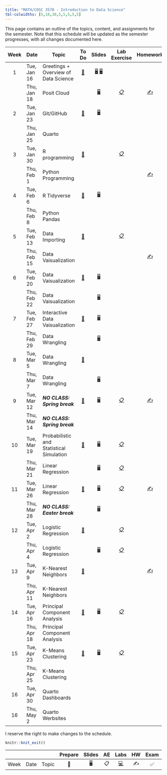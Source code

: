 ```yaml
---
title: "MATH/COSC 3570 - Introduction to Data Science"
tbl-colwidths: [5,10,30,5,5,5,5,5]
---
```


This page contains an outline of the topics, content, and assignments for the semester. Note that this schedule will be updated as the semester progresses, with all changes documented here.

::: column-screen-inset-right
| Week | Date        | Topic                                    |                                 To Do                                  |                                                                           Slides                                                                            |                    Lab Exercise                     |            Homework             | Project |
|:-------:|---------|---------|:-------:|:-------:|:-------:|:-------:|:-------:|
|  1   | Tue, Jan 16 | Greetings + Overview of Data Science     | [📖](/weeks/week-1.html#prepare "Week 1"){aria-label="Week 1 summary"} | [🖥️](/slides/01-syllabus.html "01-syllabus"){aria-label="01-syllabus slides"} [🖥️](/slides/02-overview.html "02-overview"){aria-label="02-overview slides"} |                                                     |                                 |         |
|      | Thu, Jan 18 | Posit Cloud                              |                                                                        |                                   [🖥️](/slides/03-prob-stat.html "03-prob-stat slides"){aria-label="03-prob-stat slides"}                                   |   [📋](exercise/ex-1-overview.html "Exercise 1")    | [✍️](hw/hw-1.html "Homework 1") |         |
|  2   | Tue, Jan 23 | Git/GitHub                               |                   [📖](/weeks/week-2.html "Week 2")                    |                                            [🖥️](/slides/04-slr.html "04-slr slides"){aria-label="Lab 1 slides"}                                             |                                                     |                                 |         |
|      | Thu, Jan 25 | Quarto                                   |                                                                        |                                                                                                                                                             |                                                     |                                 |         |
|  3   | Tue, Jan 30 | R programming                            |                   [📖](/weeks/week-3.html "Week 3")                    |                                                                                                                                                             |      [📋](exercise/ex-2-slr.html "Exercise 2")      |                                 |         |
|      | Thu, Feb 1  | Python Programming                       |                                                                        |                                                                                                                                                             |                                                     | [✍️](hw/hw-2.html "Homework 2") |         |
|  4   | Tue, Feb 6  | R Tidyverse                              |                   [📖](/weeks/week-4.html "Week 4")                    |                                                          [🖥️](slides/05-mlr.html "05-mlr slides")                                                           |                                                     |                                 |         |
|      | Thu, Feb 8  | Python Pandas                            |                                                                        |                                                                                                                                                             |                                                     |                                 |         |
|  5   | Tue, Feb 13 | Data Importing                           |                   [📖](/weeks/week-5.html "Week 5")                    |                                                                                                                                                             |      [📋](exercise/ex-3-mlr.html "Exercise 3")      |                                 |         |
|      | Thu, Feb 15 | Data Vaisualization                      |                                                                        |                                                                                                                                                             |                                                     | [✍️](hw/hw-3.html "Homework 3") |         |
|  6   | Tue, Feb 20 | Data Vaisualization                      |                   [📖](/weeks/week-6.html "Week 6")                    |                                                          [🖥️](slides/06-mat.html "06-mat slides")                                                           |                                                     |                                 |         |
|      | Thu, Feb 22 | Data Vaisualization                      |                                                                        |                                                      [🖥️](slides/06-mlr-mat.html "06-mlr-mat slides")                                                       |                                                     |                                 |         |
|  7   | Tue, Feb 27 | Interactive Data Vaisualization          |                   [📖](/weeks/week-7.html "Week 7")                    |                                                 [🖥️](slides/07-diag-unusual.html "07-diag-unusual slides")                                                  |                                                     |                                 |         |
|      | Thu, Feb 29 | Data Wrangling                           |                                                                        |                                               [🖥️](slides/08-diag-normality.html "08-diag-normality slides")                                                |                                                     |                                 |         |
|  8   | Tue, Mar 5  | Data Wrangling                           |                   [📖](/weeks/week-8.html "Week 8")                    |                                                                                                                                                             |                                                     |                                 |         |
|      | Thu, Mar 7  | Data Wrangling                           |                                                                        |                                               [🖥️](slides/09-diag-const-var.html "09-diag-const-var slides")                                                |                                                     |                                 |         |
|  9   | Tue, Mar 12 | ***NO CLASS: Spring break***             |                   [📖](/weeks/week-9.html "Week 9")                    |                                               [🖥️](slides/10-diag-linearity.html "10-diag-linearity slides")                                                |  [📋](exercise/ex-4-diagnostics.html "Exercise 4")  | [✍️](hw/hw-4.html "Homework 4") |         |
|      | Thu, Mar 14 | ***NO CLASS: Spring break***             |                                                                        |                                                                                                                                                             |                                                     |                                 |         |
|  10  | Tue, Mar 19 | Probabilistic and Statistical Simulation |                  [📖](/weeks/week-10.html "Week 10")                   |                                                    [🖥️](slides/11-bootstrap.html "11-bootstrap slides")                                                     | [📋](exercise/ex-5-bootstrapping.html "Exercise 5") |                                 |         |
|      | Thu, Mar 21 | Linear Regression                        |                                                                        |                                                     [🖥️](slides/11-poly-reg.html "11-poly-reg slides")                                                      |     [📋](exercise/ex-6-poly.html "Exercise 6")      |                                 |         |
|  11  | Tue, Mar 26 | Linear Regression                        |                  [📖](/weeks/week-11.html "Week 11")                   |                                                  [🖥️](slides/12-nonpara-reg.html "12-nonpara-reg slides")                                                   |    [📋](exercise/ex-7-nonpar.html "Exercise 7")     | [✍️](hw/hw-5.html "Homework 5") |         |
|      | Thu, Mar 28 | ***NO CLASS: Easter break***             |                                                                        |                                                      [🖥️](slides/13-cat-var.html "13-cat-var slides")                                                       |                                                     |                                 |         |
|  12  | Tue, Apr 2  | Logistic Regression                      |                  [📖](/weeks/week-12.html "Week 12")                   |                                                                                                                                                             |      [📋](exercise/ex-8-cat.html "Exercise 8")      |                                 |         |
|      | Thu, Apr 4  | Logistic Regression                      |                                                                        |                                                 [🖥️](slides/14-collinearity.html "14-collinearity slides")                                                  | [📋](exercise/ex-9-collinearity.html "Exercise 9")  |                                 |         |
|  13  | Tue, Apr 9  | K-Nearest Neighbors                      |                  [📖](/weeks/week-13.html "Week 13")                   |                                                                                                                                                             |                                                     | [✍️](hw/hw-6.html "Homework 6") |         |
|      | Thu, Apr 11 | K-Nearest Neighbors                      |                                                                        |                                                                                                                                                             |                                                     |                                 |         |
|  14  | Tue, Apr 16 | Principal Component Analysis             |                  [📖](/weeks/week-14.html "Week 14")                   |                                                   [🖥️](slides/15-var-select.html "15-var-select slides")                                                    |     [📋](exercise/ex-10-var.html "Exercise 10")     |                                 |   📂    |
|      | Thu, Apr 18 | Principal Component Analysis             |                                                                        |                                                                                                                                                             |                                                     |                                 |         |
|  15  | Tue, Apr 23 | K-Means Clustering                       |                  [📖](/weeks/week-15.html "Week 15")                   |                                                 [🖥️](slides/16-logistic-reg.html "16-logistic-reg slides")                                                  |  [📋](exercise/ex-11-logistic.html "Exercise 11")   |                                 |         |
|      | Thu, Apr 25 | K-Means Clustering                       |                                                                        |                                                                                                                                                             |                                                     |                                 |         |
|  16  | Tue, Apr 30 | Quarto Dashboards                        |                                                                        |                                                                                                                                                             |                                                     |                                 |   📂    |
|  16  | Thu, May 2  | Quarto Werbsites                         |                                                                        |                                                                                                                                                             |                                                     |                                 |         |
:::

I reserve the right to make changes to the schedule.

```r
knitr::knit_exit()
```

|      |      |       | Prepare | Slides | AE  |                                                    Labs                                                    | HW  | Exam | Project |
|--------|--------|--------|:------:|:------:|:------:|:------:|:------:|:------:|:------:|
| Week | Date | Topic |   📖    |   🖥️   | 📋  | [💻](https://sakai.duke.edu/samigo-app/servlet/Login?id=6fa7ebf3-01af-42a6-91ba-3e813d3901221641094171786) | ✍️  |  ✅  |   📂    |
